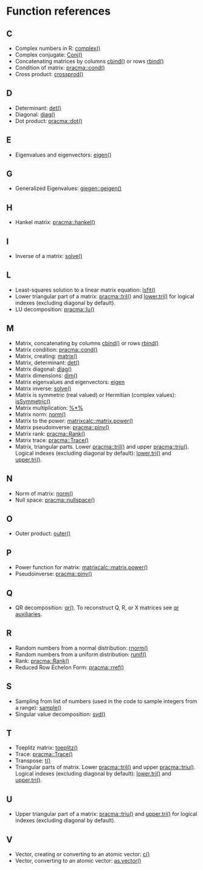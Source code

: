 # Function references {-}

## C {-}

* Complex numbers in R: [complex()](https://stat.ethz.ch/R-manual/R-patched/library/base/html/complex.html)
* Complex conjugate: [Conj()](https://stat.ethz.ch/R-manual/R-patched/library/base/html/complex.html)
* Concatenating matrices by columns [cbind()](https://stat.ethz.ch/R-manual/R-patched/library/base/html/cbind.html) or rows [rbind()](https://stat.ethz.ch/R-manual/R-patched/library/base/html/cbind.html)
* Condition of matrix: [pracma::cond()](https://rdrr.io/rforge/pracma/man/cond.html)
* Cross product: [crossprod()](https://stat.ethz.ch/R-manual/R-patched/library/base/html/crossprod.html)

## D {-}

* Determinant: [det()](https://stat.ethz.ch/R-manual/R-patched/library/base/html/det.html)
* Diagonal: [diag()](https://stat.ethz.ch/R-manual/R-patched/library/base/html/diag.html)
* Dot product: [pracma::dot()](https://rdrr.io/rforge/pracma/man/dot.html)

## E {-}

* Eigenvalues and eigenvectors: [eigen()](https://stat.ethz.ch/R-manual/R-devel/library/base/html/eigen.html)

## G {-}

* Generalized Eigenvalues: [giegen::geigen()](https://rdrr.io/cran/geigen/man/geigen.html)

## H {-}

* Hankel matrix: [pracma::hankel()](https://rdrr.io/rforge/pracma/man/hankel.html)

## I {-}

* Inverse of a matrix: [solve()](https://stat.ethz.ch/R-manual/R-devel/library/base/html/solve.html)

## L {-}

* Least-squares solution to a linear matrix equation: [lsfit()](https://stat.ethz.ch/R-manual/R-patched/library/stats/html/lsfit.html)
* Lower triangular part of a matrix: [pracma::tril()](https://rdrr.io/rforge/pracma/man/tri.html) and [lower.tri()](https://stat.ethz.ch/R-manual/R-patched/library/base/html/lower.tri.html) for logical indexes (excluding diagonal by default).
* LU decomposition: [pracma::lu()](https://rdrr.io/cran/pracma/man/lu.html)

## M {-}

* Matrix, concatenating by columns [cbind()](https://stat.ethz.ch/R-manual/R-patched/library/base/html/cbind.html) or rows [rbind()](https://stat.ethz.ch/R-manual/R-patched/library/base/html/cbind.html)
* Matrix condition: [pracma::cond()](https://rdrr.io/rforge/pracma/man/cond.html)
* Matrix, creating: [matrix()](https://stat.ethz.ch/R-manual/R-patched/library/base/html/matrix.html)
* Matrix, determinant: [det()](https://stat.ethz.ch/R-manual/R-patched/library/base/html/det.html)
* Matrix diagonal: [diag()](https://stat.ethz.ch/R-manual/R-patched/library/base/html/diag.html)
* Matrix dimensions: [dim()](https://stat.ethz.ch/R-manual/R-patched/library/base/html/dim.html)
* Matrix eigenvalues and eigenvectors: [eigen](https://stat.ethz.ch/R-manual/R-devel/library/base/html/eigen.html)
* Matrix inverse: [solve()](https://stat.ethz.ch/R-manual/R-devel/library/base/html/solve.html)
* Matrix is symmetric (real valued) or Hermitian (complex values): [isSymmetric()](https://stat.ethz.ch/R-manual/R-patched/library/base/html/isSymmetric.html)
* Matrix multiplication: [%*%](https://stat.ethz.ch/R-manual/R-patched/library/base/html/matmult.html)
* Matrix norm: [norm()](https://stat.ethz.ch/R-manual/R-patched/library/base/html/norm.html)
* Matrix to the power: [matrixcalc::matrix.power()](https://www.rdocumentation.org/packages/matrixcalc/versions/1.0-3/topics/matrix.power)
* Matrix pseudoinverse: [pracma::pinv()](https://rdrr.io/cran/pracma/man/pinv.html)
* Matrix rank: [pracma::Rank()](https://rdrr.io/rforge/pracma/man/rank.html)
* Matrix trace: [pracma::Trace()](https://rdrr.io/rforge/pracma/man/trace.html)
* Matrix, triangular parts. Lower [pracma::tril()](https://rdrr.io/rforge/pracma/man/tri.html) and upper [pracma::triu()](https://rdrr.io/rforge/pracma/man/tri.html). Logical indexes (excluding diagonal by default): [lower.tri()](https://stat.ethz.ch/R-manual/R-patched/library/base/html/lower.tri.html) and [upper.tri()](https://stat.ethz.ch/R-manual/R-patched/library/base/html/lower.tri.html).

## N {-}

* Norm of matrix: [norm()](https://stat.ethz.ch/R-manual/R-patched/library/base/html/norm.html)
* Null space: [pracma::nullspace()](https://rdrr.io/rforge/pracma/man/nullspace.html)

## O {-}

* Outer product: [outer()](https://stat.ethz.ch/R-manual/R-patched/library/base/html/outer.html)

## P {-}

* Power function for matrix: [matrixcalc::matrix.power()](https://www.rdocumentation.org/packages/matrixcalc/versions/1.0-3/topics/matrix.power)
* Pseudoinverse: [pracma::pinv()](https://rdrr.io/cran/pracma/man/pinv.html)

## Q {-}

* QR decomposition: [qr()](https://stat.ethz.ch/R-manual/R-devel/library/base/html/qr.html). To reconstruct Q, R, or X matrices see [qr auxiliaries](https://stat.ethz.ch/R-manual/R-devel/library/base/html/qraux.html).

## R {-}

* Random numbers from a normal distribution: [rnorm()](https://stat.ethz.ch/R-manual/R-patched/library/stats/html/Normal.html)
* Random numbers from a uniform distribution: [runif()](https://stat.ethz.ch/R-manual/R-patched/library/stats/html/Uniform.html)
* Rank: [pracma::Rank()](https://rdrr.io/rforge/pracma/man/rank.html)
* Reduced Row Echelon Form: [pracma::rref()](https://rdrr.io/rforge/pracma/src/R/rref.R)

## S {-}

* Sampling from list of numbers (used in the code to sample integers from a range): [sample()](https://stat.ethz.ch/R-manual/R-patched/library/base/html/sample.html)
* Singular value decomposition: [svd()](https://stat.ethz.ch/R-manual/R-patched/library/base/html/svd.html)

## T {-}

* Toeplitz matrix: [toeplitz()](https://stat.ethz.ch/R-manual/R-patched/library/stats/html/toeplitz.html)
* Trace: [pracma::Trace()](https://rdrr.io/rforge/pracma/man/trace.html)
* Transpose: [t()](https://stat.ethz.ch/R-manual/R-devel/library/base/html/t.html)
* Triangular parts of matrix. Lower [pracma::tril()](https://rdrr.io/rforge/pracma/man/tri.html) and upper [pracma::triu()](https://rdrr.io/rforge/pracma/man/tri.html). Logical indexes (excluding diagonal by default): [lower.tri()](https://stat.ethz.ch/R-manual/R-patched/library/base/html/lower.tri.html) and [upper.tri()](https://stat.ethz.ch/R-manual/R-patched/library/base/html/lower.tri.html).

## U {-}

* Upper triangular part of a matrix: [pracma::triu()](https://rdrr.io/rforge/pracma/man/tri.html) and [upper.tri()](https://stat.ethz.ch/R-manual/R-patched/library/base/html/lower.tri.html) for logical indexes (excluding diagonal by default).

## V {-}

* Vector, creating or converting to an atomic vector: [c()](https://stat.ethz.ch/R-manual/R-patched/library/base/html/c.html)
* Vector, converting to an atomic vector: [as.vector()](https://stat.ethz.ch/R-manual/R-patched/library/base/html/vector.html)

